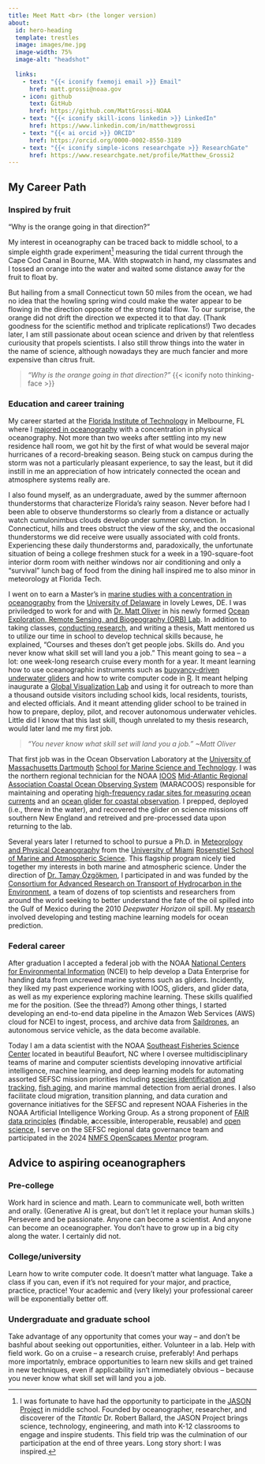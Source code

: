 ```yaml
---
title: Meet Matt <br> (the longer version)
about:
  id: hero-heading
  template: trestles
  image: images/me.jpg
  image-width: 75%
  image-alt: "headshot"
  
  links:
    - text: "{{< iconify fxemoji email >}} Email"
      href: matt.grossi@noaa.gov
    - icon: github
      text: GitHub
      href: https://github.com/MattGrossi-NOAA
    - text: "{{< iconify skill-icons linkedin >}} LinkedIn"
      href: https://www.linkedin.com/in/matthewgrossi
    - text: "{{< ai orcid >}} ORCID"
      href: https://orcid.org/0000-0002-8550-3189
    - text: "{{< iconify simple-icons researchgate >}} ResearchGate"
      href: https://www.researchgate.net/profile/Matthew_Grossi2
---
```



## My Career Path


### Inspired by fruit

"Why is the orange going in that direction?"

My interest in oceanography can be traced back to middle school, to a simple eighth grade experiment[^1] measuring the tidal current through the Cape Cod Canal in Bourne, MA. With stopwatch in hand, my classmates and I tossed an orange into the water and waited some distance away for the fruit to float by.

But hailing from a small Connecticut town 50 miles from the ocean, we had no idea that the howling spring wind could make the water appear to be flowing in the direction opposite of the strong tidal flow. To our surprise, the orange did not drift the direction we expected it to that day. (Thank goodness for the scientific method and triplicate replications!) Two decades later, I am still passionate about ocean science and driven by that relentless curiousity that propels scientists. I also still throw things into the water in the name of science, although nowadays they are much fancier and more expensive than citrus fruit.

[^1]: I was fortunate to have had the opportunity to participate in the [JASON Project](https://jason.org/){target="_blank"} in middle school. Founded by oceanographer, researcher, and discoverer of the *Titantic* Dr. Robert Ballard, the JASON Project brings science, technology, engineering, and math into K-12 classrooms to engage and inspire students. This field trip was the culmination of our participation at the end of three years. Long story short: I was inspired.

> *"Why is the orange going in that direction?"* {{< iconify noto thinking-face >}}

### Education and career training

My career started at the [Florida Institute of Technology](https://www.fit.edu){target="_blank"} in Melbourne, FL where I [majored in oceanography](https://catalog.fit.edu/preview_program.php?catoid=18&poid=7286&returnto=1041){target="_blank"} with a concentration in physical oceanography. Not more than two weeks after settling into my new residence hall room, we got hit by the first of what would be several major hurricanes of a record-breaking season. Being stuck on campus during the storm was not a particularly pleasant experience, to say the least, but it did instill in me an appreciation of how intricately connected the ocean and atmosphere systems really are.

I also found myself, as an undergraduate, awed by the summer afternoon thunderstorms that characterize Florida's rainy season. Never before had I been able to observe thunderstorms so clearly from a distance or actually watch cumulonimbus clouds develop under summer convection. In Connecticut, hills and trees obstruct the view of the sky, and the occasional thunderstorms we did receive were usually associated with cold fronts. Experiencing these daily thunderstorms and, paradoxically, the unfortunate situation of being a college freshmen stuck for a week in a 190-square-foot interior dorm room with neither windows nor air conditioning and only a "survival" lunch bag of food from the dining hall inspired me to also minor in meteorology at Florida Tech.

I went on to earn a Master's in [marine studies with a concentration in oceanography](https://catalog.udel.edu/preview_program.php?catoid=88&poid=76342&returnto=27217){target="_blank"} from the [University of Delaware](https://www.udel.edu){target="_blank"} in lovely Lewes, DE. I was priviledged to work for and with [Dr. Matt Oliver](https://www.udel.edu/academics/colleges/ceoe/departments/smsp/faculty/matthew-oliver/){target="_blank"} in his newly formed [Ocean Exploration, Remote Sensing, and Biogeography (ORB) Lab](https://sites.udel.edu/ceoe-moliver/){target="_blank"}. In addition to taking classes, [conducting research](content/research/density-prediction.qmd), and writing a thesis, Matt mentored us to utilize our time in school to develop technical skills because, he explained, "Courses and theses don't get people jobs. Skills do. And you never know what skill set will land you a job." This meant going to sea -- a lot: one week-long research cruise every month for a year. It meant learning how to use oceanographic instruments such as [buoyancy-driven underwater gliders](https://en.wikipedia.org/wiki/Underwater_glider){target="_blank"} and how to write computer code in [R](https://www.r-project.org/){target="_blank"}. It meant helping inaugurate a [Global Visualization Lab](https://www1.udel.edu/udmessenger/vol18no1/stories/research_visualization.html){target="_blank"} and using it for outreach to more than a thousand outside visitors including school kids, local residents, tourists, and elected officials. And it meant attending glider school to be trained in how to prepare, deploy, pilot, and recover autonomous underwater vehicles. Little did I know that this last skill, though unrelated to my thesis research, would later land me my first job.

> *"You never know what skill set will land you a job." ~Matt Oliver*

That first job was in the Ocean Observation Laboratory at the [University of Massachusetts Dartmouth](https://www.umassd.edu){target="_blank"} [School for Marine Science and Technology](https://www.umassd.edu/smast/){target="_blank"}. I was the northern regional technician for the NOAA [IOOS](https://ioos.us/){target="_blank"} [Mid-Atlantic Regional Association Coastal Ocean Observing System](https://maracoos.org/){target="_blank"} (MARACOOS) responsible for maintaining and operating [high-frequency radar sites for measuring ocean currents](https://hfradar.ioos.us/){target="_blank"} and an [ocean glider for coastal observation](https://gliders.ioos.us/){target="_blank"}. I prepped, deployed (i.e., threw in the water), and recovered the glider on science missions off southern New England and retreived and pre-processed data upon returning to the lab.

Several years later I returned to school to pursue a Ph.D. in [Meteorology and Physical Oceanography](https://bulletin.miami.edu/graduate-academic-programs/marine-atmospheric-science/meteorology-physical-oceanography/meteorology-physical-oceanography-phd/#text){target="_blank"} from the [University of Miami](https://welcome.miami.edu){target="blank"} [Rosenstiel School of Marine and Atmospheric Science](https://www.earth.miami.edu/){target="_blank"}. This flagship program nicely tied together my interests in both marine and atmospheric science. Under the direction of [Dr. Tamay Özgökmen](https://people.miami.edu/profile/d6a7a049ff9ddf14b09855e0ec306f12){target="_blank"}, I participated in and was funded by the [Consortium for Advanced Research on Transport of Hydrocarbon in the Environment](http://carthe.org/){target="_blank"}, a team of dozens of top scientists and researchers from around the world seeking to better understand the fate of the oil spilled into the Gulf of Mexico during the 2010 *Deepwater Horizon* oil spill. My [research](/content/research/trajectory-prediction.qmd) involved developing and testing machine learning models for ocean prediction.

### Federal career

After graduation I accepted a federal job with the NOAA [National Centers for Environmental Information](https://www.ncei.noaa.gov/){target="_blank"} (NCEI) to help develop a Data Enterprise for handing data from uncrewed marine systems such as gliders. Incidently, they liked my past experience working with IOOS, gliders, and glider data, as well as my experience exploring machine learning. These skills qualified me for the position. (See the thread?) Among other things, I started developing an end-to-end data pipeline in the Amazon Web Services (AWS) cloud for NCEI to ingest, process, and archive data from [Saildrones](https://www.saildrone.com/){target="_blank"}, an autonomous service vehicle, as the data become available.

Today I am a data scientist with the NOAA [Southeast Fisheries Science Center](https://www.fisheries.noaa.gov/about/southeast-fisheries-science-center){target="_blank"} located in beautiful Beaufort, NC where I oversee multidisciplinary teams of marine and computer scientists developing innovative artificial intelligence, machine learning, and deep learning models for automating assorted SEFSC mission priorities including [species identification and tracking](https://www.fisheries.noaa.gov/feature-story/increasing-efficiency-video-surveys-artificial-intelligence){target="_blank"}, [fish aging](https://www.fisheries.noaa.gov/feature-story/scientists-identify-more-efficient-means-determine-age-fish-using-ai-and-near-infrared){target="_blank"}, and marine mammal detection from aerial drones. I also facilitate cloud migration, transition planning, and data curation and governance initiatives for the SEFSC and represent NOAA Fisheries in the NOAA Artificial Intelligence Working Group. As a strong proponent of [FAIR data principles](https://www.go-fair.org/fair-principles/){target="_blank"} (**f**indable, **a**ccessible, **i**nteroperable, **r**eusable) and [open science](https://www.fisheries.noaa.gov/science-data/open-science-noaa-fisheries){target="_blank"}, I serve on the SEFSC regional data governance team and participated in the 2024 [NMFS OpenScapes Mentor](https://nmfs-openscapes.github.io/){target="_blank"} program.

## Advice to aspiring oceanographers

### Pre-college
Work hard in science and math. Learn to communicate well, both written and orally. (Generative AI is great, but don't let it replace your human skills.) Persevere and be passionate. Anyone can become a scientist. And anyone can become an oceanographer. You don't have to grow up in a big city along the water. I certainly did not.

### College/university
Learn how to write computer code. It doesn't matter what language. Take a class if you can, even if it's not required for your major, and practice, practice, practice! Your academic and (very likely) your professional career will be exponentially better off.

### Undergraduate and graduate school
Take advantage of any opportunity that comes your way -- and don't be bashful about seeking out opportunities, either. Volunteer in a lab. Help with field work. Go on a cruise -- a research cruise, preferably! And perhaps more importatnly, embrace opportunities to learn new skills and get trained in new techniques, even if applicability isn't immediately obvious -- because you never know what skill set will land you a job.